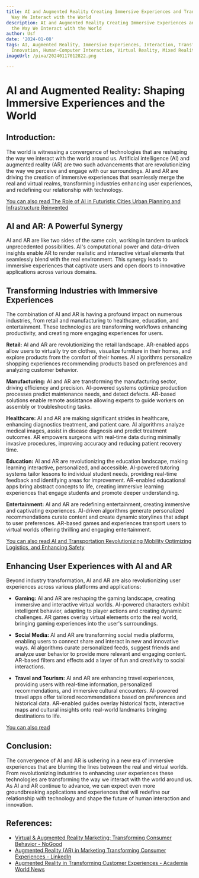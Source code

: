 ```yaml
---
title: AI and Augmented Reality Creating Immersive Experiences and Transforming the
  Way We Interact with the World
description: AI and Augmented Reality Creating Immersive Experiences and Transforming
  the Way We Interact with the World
author: Usf
date: '2024-01-08'
tags: AI, Augmented Reality, Immersive Experiences, Interaction, Transformation, Technology,
  Innovation, Human-Computer Interaction, Virtual Reality, Mixed Reality
imageUrl: /pixa/20240117012822.png

---
```

#  AI and Augmented Reality: Shaping Immersive Experiences  and the World

## Introduction:

The world is  witnessing a convergence of technologies that are reshaping the way we interact with the world around us.  Artificial intelligence (AI) and augmented reality (AR) are two such advancements  that are revolutionizing the way we perceive and  engage  with  our surroundings. AI and AR are  driving the creation of immersive experiences that  seamlessly merge the real and virtual realms, transforming industries enhancing user  experiences, and  redefining our  relationship  with technology.

[You can also read The Role of AI in Futuristic Cities Urban Planning and Infrastructure  Reinvented](The%20Role%20of%20AI%20in%20Futuristic%20Cities%20Urban%20Planning%20and%20Infrastructure%20Reinvented)


## AI and AR: A Powerful Synergy

AI and AR are like two  sides of the same coin, working in tandem to unlock unprecedented possibilities. AI's computational power and data-driven  insights enable AR to render realistic and interactive  virtual elements that seamlessly  blend with the real environment. This synergy leads to immersive experiences that captivate users and open doors to innovative  applications across various domains.

##  Transforming Industries with  Immersive Experiences

The combination of AI and  AR is having a profound impact on numerous industries,  from  retail and manufacturing to healthcare, education,  and entertainment. These technologies are transforming workflows enhancing productivity, and creating more engaging experiences  for users.

**Retail:** AI and AR are revolutionizing the retail landscape. AR-enabled apps allow users to virtually try on clothes, visualize furniture in their homes, and explore products from  the comfort  of their homes. AI algorithms personalize shopping experiences recommending products based on preferences and analyzing customer behavior.

**Manufacturing:**  AI and AR are transforming the manufacturing sector, driving efficiency and precision. AI-powered systems optimize production processes  predict maintenance needs, and detect defects. AR-based solutions enable remote assistance allowing experts to guide workers on assembly or troubleshooting tasks.

**Healthcare:** AI and AR are making  significant strides in  healthcare, enhancing diagnostics treatment, and patient  care. AI  algorithms analyze medical images, assist in disease diagnosis and predict  treatment  outcomes. AR empowers surgeons with real-time data during minimally invasive procedures, improving accuracy and reducing patient recovery time.

**Education:** AI and  AR are revolutionizing the education landscape, making learning interactive, personalized, and accessible. AI-powered tutoring systems tailor lessons to individual student needs, providing real-time feedback and identifying areas for improvement. AR-enabled educational apps bring abstract concepts to life, creating immersive learning experiences that engage students and promote deeper understanding.

**Entertainment:** AI and AR are redefining entertainment,  creating immersive and captivating experiences. AI-driven algorithms generate personalized recommendations curate content and create  dynamic  storylines that adapt to user preferences. AR-based games and experiences transport users to virtual worlds offering thrilling  and engaging entertainment.

[You can  also  read AI and Transportation Revolutionizing Mobility Optimizing Logistics, and Enhancing Safety](AI%20and%20Transportation%20Revolutionizing%20Mobility%2C%20Optimizing%20Logistics%2C%20and%20Enhancing%20Safety)


## Enhancing  User Experiences with AI  and AR

Beyond industry transformation, AI and AR are also revolutionizing user experiences across various platforms and applications:

- **Gaming:**  AI  and AR are reshaping the gaming landscape,  creating immersive and interactive virtual worlds. AI-powered characters exhibit intelligent  behavior, adapting to player actions and creating dynamic challenges. AR games overlay virtual elements  onto the real  world, bringing gaming experiences into the user's surroundings.

- **Social Media:** AI and AR are transforming social media platforms, enabling users to connect share  and interact in new and innovative  ways. AI algorithms curate personalized feeds, suggest friends and analyze user behavior to provide more relevant and engaging content. AR-based  filters and effects add a layer  of fun and creativity  to social interactions.

- **Travel and Tourism:** AI and AR are enhancing travel  experiences, providing  users with real-time information, personalized recommendations, and immersive cultural encounters. AI-powered travel apps offer tailored recommendations based on preferences and  historical data. AR-enabled guides overlay historical  facts, interactive maps and cultural  insights onto real-world  landmarks bringing destinations to life.

[You can also read  ]()


## Conclusion:

The convergence of AI  and AR is ushering in a new era of immersive experiences that are blurring the lines between the  real and virtual worlds. From revolutionizing industries to enhancing user experiences these technologies are transforming the way we interact  with the world around us. As AI and AR continue to advance, we can expect even more groundbreaking applications and experiences that will redefine our relationship with technology and shape the future  of human interaction and innovation.

## References:
- [Virtual & Augmented Reality Marketing: Transforming Consumer Behavior - NoGood](https://nogood.io/2023/08/06/augmented-reality-marketing/)
- [Augmented Reality (AR) in Marketing Transforming Consumer Experiences - LinkedIn](https://www.linkedin.com/pulse/augmented-reality-ar-marketing-transforming-consumer)
- [Augmented Reality in Transforming Customer Experiences - Academia World News](https://academiaworldnews.com/the-role-of-augmented-reality-in-transforming-customer-experiences/)
